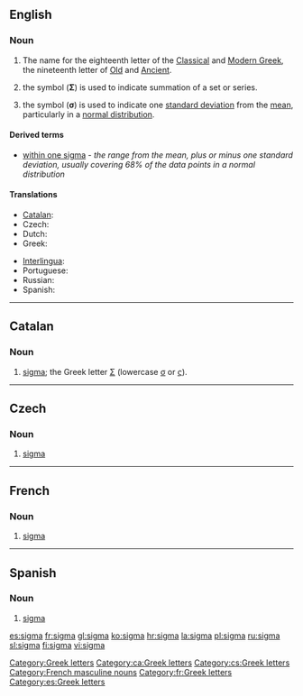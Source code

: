 {{letter_disp2|rho|[[image:Greek_uc_sigma.svg|33px]][[image:Greek_lc_sigma1.png|30px]][[image:Greek_lc_sigma2.png|23px]] |tau|σίγμα|Σ|σ}}

==English==
===Noun===
{{en-noun}}

# The name for the eighteenth letter of the [[Classical Greek|Classical]] and [[Modern Greek]], the nineteenth letter of [[Old Greek|Old]] and [[Ancient Greek|Ancient]].
# {{mathematics}} the symbol ('''Σ''') is used to indicate summation of a set or series.
# {{statistics}} the symbol ('''σ''') is used to indicate one [[standard deviation]] from the [[mean]], particularly in a [[normal distribution]].

====Derived terms====
*[[within one sigma]] - ''the range from the mean, plus or minus one standard deviation, usually covering 68% of the data points in a normal distribution''

====Translations====
{{trans-top|letter of the Greek alphabet}}
*[[Catalan]]: {{t-|ca|sigma|f}}
*Czech: {{t-|cs|sigma|n}}
*Dutch: {{t-|nl|sigma|m}}
*Greek: {{t+|el|σίγμα|n|sc=Grek}}
{{trans-mid}}
*[[Interlingua]]: {{t-|ia|sigma|xs=Interlingua}}
*Portuguese: {{t-|pt|sigma|m}}
*Russian: {{t|ru|сигма|f|tr=sígma|sc=Cyrl}}
*Spanish: {{t+|es|sigma|f}}
{{trans-bottom}}

[[Category:Greek letters]]

----

==Catalan==

===Noun===
{{ca-noun|f|pl=sigmes}}
# [[sigma#English|sigma]]; the Greek letter [[Σ]] (lowercase [[σ]] or [[ς]]). [[Category:ca:Greek letters]]

----

==Czech==

===Noun===
{{cs-noun|g=n}}

# [[#English|sigma]]

[[Category:cs:Greek letters]]

----

==French==

===Noun===
{{infl|fr|noun}} {{m|inv}}

# [[#English|sigma]] {{gloss|Greek letter}}

[[Category:French masculine nouns]]
[[Category:fr:Greek letters]]

----

==Spanish==

===Noun===
{{es-noun-f}}

# [[#English|sigma]]

[[Category:es:Greek letters]]

[[es:sigma]]
[[fr:sigma]]
[[gl:sigma]]
[[ko:sigma]]
[[hr:sigma]]
[[la:sigma]]
[[pl:sigma]]
[[ru:sigma]]
[[sl:sigma]]
[[fi:sigma]]
[[vi:sigma]]